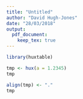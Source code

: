 ```yaml
---
title: "Untitled"
author: "David Hugh-Jones"
date: "28/03/2018"
output: 
  pdf_document:
    keep_tex: true
---
```



```r
library(huxtable)

tmp <- hux(a = 1.2345)
tmp

align(tmp) <- "."
tmp

```
